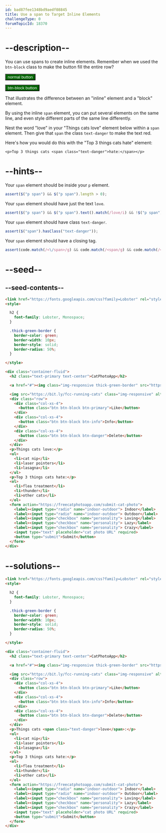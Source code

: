 ```yaml
---
id: bad87fee1348bd9aedf08845
title: Use a span to Target Inline Elements
challengeType: 0
forumTopicId: 18370
---
```


# --description--

You can use spans to create inline elements. Remember when we used the `btn-block` class to make the button fill the entire row?

<button class='btn' style='background-color: rgb(0, 100, 0);  color: rgb(255, 255, 255);'>normal button</button>

<button class='btn btn-block' style='background-color: rgb(0, 100, 0);  color: rgb(255, 255, 255);'>btn-block button</button>

That illustrates the difference between an "inline" element and a "block" element.

By using the inline `span` element, you can put several elements on the same line, and even style different parts of the same line differently.

Nest the word "love" in your "Things cats love" element below within a `span` element. Then give that `span` the class `text-danger` to make the text red.

Here's how you would do this with the "Top 3 things cats hate" element:

`<p>Top 3 things cats <span class="text-danger">hate:</span></p>`

# --hints--

Your `span` element should be inside your `p` element.

```js
assert($("p span") && $("p span").length > 0);
```

Your `span` element should have just the text `love`.

```js
assert($("p span") && $("p span").text().match(/love/i) && !$("p span").text().match(/Things cats/i));
```

Your `span` element should have class `text-danger`.

```js
assert($("span").hasClass("text-danger"));
```

Your `span` element should have a closing tag.

```js
assert(code.match(/<\/span>/g) && code.match(/<span/g) && code.match(/<\/span>/g).length === code.match(/<span/g).length);
```

# --seed--

## --seed-contents--

```html
<link href="https://fonts.googleapis.com/css?family=Lobster" rel="stylesheet" type="text/css">
<style>

  h2 {
    font-family: Lobster, Monospace;
  }

  .thick-green-border {
    border-color: green;
    border-width: 10px;
    border-style: solid;
    border-radius: 50%;
  }

</style>

<div class="container-fluid">
  <h2 class="text-primary text-center">CatPhotoApp</h2>

  <a href="#"><img class="img-responsive thick-green-border" src="https://bit.ly/fcc-relaxing-cat" alt="A cute orange cat lying on its back."></a>

  <img src="https://bit.ly/fcc-running-cats" class="img-responsive" alt="Three kittens running towards the camera.">
  <div class="row">
    <div class="col-xs-4">
      <button class="btn btn-block btn-primary">Like</button>
    </div>
    <div class="col-xs-4">
      <button class="btn btn-block btn-info">Info</button>
    </div>
    <div class="col-xs-4">
      <button class="btn btn-block btn-danger">Delete</button>
    </div>
  </div>
  <p>Things cats love:</p>
  <ul>
    <li>cat nip</li>
    <li>laser pointers</li>
    <li>lasagna</li>
  </ul>
  <p>Top 3 things cats hate:</p>
  <ol>
    <li>flea treatment</li>
    <li>thunder</li>
    <li>other cats</li>
  </ol>
  <form action="https://freecatphotoapp.com/submit-cat-photo">
    <label><input type="radio" name="indoor-outdoor"> Indoor</label>
    <label><input type="radio" name="indoor-outdoor"> Outdoor</label>
    <label><input type="checkbox" name="personality"> Loving</label>
    <label><input type="checkbox" name="personality"> Lazy</label>
    <label><input type="checkbox" name="personality"> Crazy</label>
    <input type="text" placeholder="cat photo URL" required>
    <button type="submit">Submit</button>
  </form>
</div>
```

# --solutions--

```html
<link href="https://fonts.googleapis.com/css?family=Lobster" rel="stylesheet" type="text/css">
<style>

  h2 {
    font-family: Lobster, Monospace;
  }

  .thick-green-border {
    border-color: green;
    border-width: 10px;
    border-style: solid;
    border-radius: 50%;
  }

</style>

<div class="container-fluid">
  <h2 class="text-primary text-center">CatPhotoApp</h2>

  <a href="#"><img class="img-responsive thick-green-border" src="https://bit.ly/fcc-relaxing-cat" alt="A cute orange cat lying on its back."></a>

  <img src="https://bit.ly/fcc-running-cats" class="img-responsive" alt="Three kittens running towards the camera.">
  <div class="row">
    <div class="col-xs-4">
      <button class="btn btn-block btn-primary">Like</button>
    </div>
    <div class="col-xs-4">
      <button class="btn btn-block btn-info">Info</button>
    </div>
    <div class="col-xs-4">
      <button class="btn btn-block btn-danger">Delete</button>
    </div>
  </div>
  <p>Things cats <span class="text-danger">love</span>:</p>
  <ul>
    <li>cat nip</li>
    <li>laser pointers</li>
    <li>lasagna</li>
  </ul>
  <p>Top 3 things cats hate:</p>
  <ol>
    <li>flea treatment</li>
    <li>thunder</li>
    <li>other cats</li>
  </ol>
  <form action="https://freecatphotoapp.com/submit-cat-photo">
    <label><input type="radio" name="indoor-outdoor"> Indoor</label>
    <label><input type="radio" name="indoor-outdoor"> Outdoor</label>
    <label><input type="checkbox" name="personality"> Loving</label>
    <label><input type="checkbox" name="personality"> Lazy</label>
    <label><input type="checkbox" name="personality"> Crazy</label>
    <input type="text" placeholder="cat photo URL" required>
    <button type="submit">Submit</button>
  </form>
</div>
```
